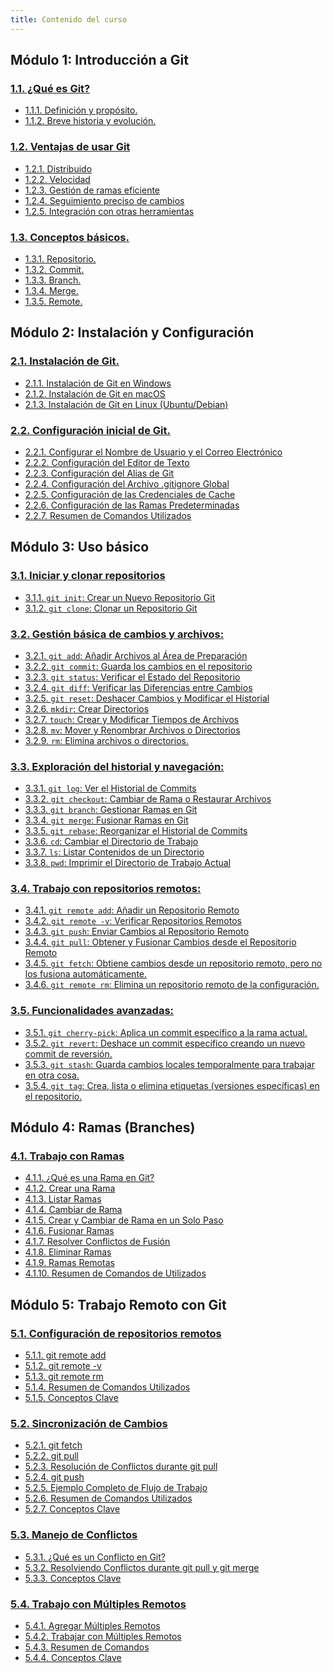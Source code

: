 ```yaml
---
title: Contenido del curso
---
```


## Módulo 1: Introducción a Git

### [1.1. ¿Qué es Git?](/docs/cursos/git_curso/1.1_que_es_git)

- [1.1.1. Definición y propósito.](/docs/cursos/git_curso/1.1_que_es_git#111-definición-y-propósito)
- [1.1.2. Breve historia y evolución.](/docs/cursos/git_curso/1.1_que_es_git#112-breve-historia-y-evolución)

### [1.2. Ventajas de usar Git](/docs/cursos/git_curso/1.2_ventajas_de_usar_git)

- [1.2.1. Distribuido](/docs/cursos/git_curso/1.2_ventajas_de_usar_git#121-distribuido)
- [1.2.2. Velocidad](/docs/cursos/git_curso/1.2_ventajas_de_usar_git#122-velocidad)
- [1.2.3. Gestión de ramas eficiente](/docs/cursos/git_curso/1.2_ventajas_de_usar_git#123-gestión-de-ramas-eficiente)
- [1.2.4. Seguimiento preciso de cambios](/docs/cursos/git_curso/1.2_ventajas_de_usar_git#124-seguimiento-preciso-de-cambios)
- [1.2.5. Integración con otras herramientas](/docs/cursos/git_curso/1.2_ventajas_de_usar_git#125-integración-con-otras-herramientas)

### [1.3. Conceptos básicos.](/docs/cursos/git_curso/1.3_conceptos_basicos)

- [1.3.1. Repositorio.](/docs/cursos/git_curso/1.3_conceptos_basicos#131-repositorio)
- [1.3.2. Commit.](/docs/cursos/git_curso/1.3_conceptos_basicos#132-commit)
- [1.3.3. Branch.](/docs/cursos/git_curso/1.3_conceptos_basicos#133-branch)
- [1.3.4. Merge.](/docs/cursos/git_curso/1.3_conceptos_basicos#134-merge)
- [1.3.5. Remote.](/docs/cursos/git_curso/1.3_conceptos_basicos#135-remote)

## Módulo 2: Instalación y Configuración

### [2.1. Instalación de Git.](/docs/cursos/git_curso/2.1_instalacion_de_git)

- [2.1.1. Instalación de Git en Windows](/docs/cursos/git_curso/2.1_instalacion_de_git#211-instalación-de-git-en-windows)
- [2.1.2. Instalación de Git en macOS](/docs/cursos/git_curso/2.1_instalacion_de_git#212-instalación-de-git-en-macos)
- [2.1.3. Instalación de Git en Linux (Ubuntu/Debian)](/docs/cursos/git_curso/2.1_instalacion_de_git#213-instalación-de-git-en-linux-ubuntudebian)

### [2.2. Configuración inicial de Git.](/docs/cursos/git_curso/2.2_configuracion_inicial_de_git)

- [2.2.1. Configurar el Nombre de Usuario y el Correo Electrónico](/docs/cursos/git_curso/2.2_configuracion_inicial_de_git#221-configurar-el-nombre-de-usuario-y-el-correo-electrónico)
- [2.2.2. Configuración del Editor de Texto](/docs/cursos/git_curso/2.2_configuracion_inicial_de_git#222-configuración-del-editor-de-texto)
- [2.2.3. Configuración del Alias de Git](/docs/cursos/git_curso/2.2_configuracion_inicial_de_git#223-configuración-del-alias-de-git)
- [2.2.4. Configuración del Archivo .gitignore Global](/docs/cursos/git_curso/2.2_configuracion_inicial_de_git#224-configuración-del-archivo-gitignore-global)
- [2.2.5. Configuración de las Credenciales de Cache](/docs/cursos/git_curso/2.2_configuracion_inicial_de_git#225-configuración-de-las-credenciales-de-cache)
- [2.2.6. Configuración de las Ramas Predeterminadas](/docs/cursos/git_curso/2.2_configuracion_inicial_de_git#226-configuración-de-las-ramas-predeterminadas)
- [2.2.7. Resumen de Comandos Utilizados](/docs/cursos/git_curso/2.2_configuracion_inicial_de_git#227-resumen-de-comandos-utilizados)

## Módulo 3: Uso básico

### [3.1. Iniciar y clonar repositorios](/docs/cursos/git_curso/3.1_iniciar_y_clonar_repositorios)

- [3.1.1. `git init`: Crear un Nuevo Repositorio Git](/docs/cursos/git_curso/3.1_iniciar_y_clonar_repositorios#git-init-crear-un-nuevo-repositorio-git)
- [3.1.2. `git clone`: Clonar un Repositorio Git](/docs/cursos/git_curso/3.1_iniciar_y_clonar_repositorios#git-clone-clonar-un-repositorio-git   )

### [3.2. Gestión básica de cambios y archivos:](/docs/cursos/git_curso/3.2_gestion_basica_de_cambios_y_archivos)

- [3.2.1. `git add`: Añadir Archivos al Área de Preparación](/docs/cursos/git_curso/3.2_gestion_basica_de_cambios_y_archivos#git-add-añadir-archivos-al-área-de-preparación)
- [3.2.2. `git commit`: Guarda los cambios en el repositorio](/docs/cursos/git_curso/3.2_gestion_basica_de_cambios_y_archivos#git-commit-guarda-los-cambios-en-el-repositorio)
- [3.2.3. `git status`: Verificar el Estado del Repositorio](/docs/cursos/git_curso/3.2_gestion_basica_de_cambios_y_archivos#git-status-verificar-el-estado-del-repositorio)
- [3.2.4. `git diff`: Verificar las Diferencias entre Cambios](/docs/cursos/git_curso/3.2_gestion_basica_de_cambios_y_archivos#git-diff-verificar-las-diferencias-entre-cambios)
- [3.2.5. `git reset`: Deshacer Cambios y Modificar el Historial](/docs/cursos/git_curso/3.2_gestion_basica_de_cambios_y_archivos#git-reset-deshacer-cambios-y-modificar-el-historial)
- [3.2.6. `mkdir`: Crear Directorios](/docs/cursos/git_curso/3.2_gestion_basica_de_cambios_y_archivos#mkdir-crear-directorios)
- [3.2.7. `touch`: Crear y Modificar Tiempos de Archivos](/docs/cursos/git_curso/3.2_gestion_basica_de_cambios_y_archivos#touch-crear-y-modificar-tiempos-de-archivos)
- [3.2.8. `mv`: Mover y Renombrar Archivos o Directorios](/docs/cursos/git_curso/3.2_gestion_basica_de_cambios_y_archivos#mv-mover-y-renombrar-archivos-o-directorios)
- [3.2.9. `rm`: Elimina archivos o directorios.](/docs/cursos/git_curso/3.2_gestion_basica_de_cambios_y_archivos#rm-eliminar-archivos-y-directorios)

### [3.3. Exploración del historial y navegación:](/docs/cursos/git_curso/3.3_exploracion_del_historial_y_navegacion)

- [3.3.1. `git log`: Ver el Historial de Commits](/docs/cursos/git_curso/3.3_exploracion_del_historial_y_navegacion#git-log-ver-el-historial-de-commits)
- [3.3.2. `git checkout`: Cambiar de Rama o Restaurar Archivos](/docs/cursos/git_curso/3.3_exploracion_del_historial_y_navegacion#git-checkout-cambiar-de-rama-o-restaurar-archivos)
- [3.3.3. `git branch`: Gestionar Ramas en Git](/docs/cursos/git_curso/3.3_exploracion_del_historial_y_navegacion#git-branch-gestionar-ramas-en-git)
- [3.3.4. `git merge`: Fusionar Ramas en Git](/docs/cursos/git_curso/3.3_exploracion_del_historial_y_navegacion#git-merge-fusionar-ramas-en-git)
- [3.3.5. `git rebase`: Reorganizar el Historial de Commits](/docs/cursos/git_curso/3.3_exploracion_del_historial_y_navegacion#git-rebase-reorganizar-el-historial-de-commits)
- [3.3.6. `cd`: Cambiar el Directorio de Trabajo](/docs/cursos/git_curso/3.3_exploracion_del_historial_y_navegacion#cd-cambiar-el-directorio-de-trabajo)
- [3.3.7. `ls`: Listar Contenidos de un Directorio](/docs/cursos/git_curso/3.3_exploracion_del_historial_y_navegacion#ls-listar-contenidos-de-un-directorio)
- [3.3.8. `pwd`: Imprimir el Directorio de Trabajo Actual](/docs/cursos/git_curso/3.3_exploracion_del_historial_y_navegacion#pwd-imprimir-el-directorio-de-trabajo-actual)

### [3.4. Trabajo con repositorios remotos:](/docs/cursos/git_curso/3.4_trabajo_con_repositorios_remotos)

- [3.4.1. `git remote add`: Añadir un Repositorio Remoto](/docs/cursos/git_curso/3.4_trabajo_con_repositorios_remotos#git-remote-add-añadir-un-repositorio-remoto)
- [3.4.2. `git remote -v`: Verificar Repositorios Remotos](/docs/cursos/git_curso/3.4_trabajo_con_repositorios_remotos#git-remote--v-verificar-repositorios-remotos)
- [3.4.3. `git push`: Enviar Cambios al Repositorio Remoto](/docs/cursos/git_curso/3.4_trabajo_con_repositorios_remotos#git-push-enviar-cambios-al-repositorio-remoto)
- [3.4.4. `git pull`: Obtener y Fusionar Cambios desde el Repositorio Remoto](/docs/cursos/git_curso/3.4_trabajo_con_repositorios_remotos#git-pull-obtener-y-fusionar-cambios-desde-el-repositorio-remoto)
- [3.4.5. `git fetch`: Obtiene cambios desde un repositorio remoto, pero no los fusiona automáticamente.](/docs/cursos/git_curso/3.4_trabajo_con_repositorios_remotos#git-fetch-obtiene-cambios-desde-un-repositorio-remoto-pero-no-los-fusiona-automáticamente)
- [3.4.6. `git remote rm`: Elimina un repositorio remoto de la configuración.](/docs/cursos/git_curso/3.4_trabajo_con_repositorios_remotos#git-remote-rm-eliminar-un-repositorio-remoto)

### [3.5. Funcionalidades avanzadas:](/docs/cursos/git_curso/3.5_funcionalidades_avanzadas)

- [3.5.1. `git cherry-pick`: Aplica un commit específico a la rama actual.](/docs/cursos/git_curso/3.5_funcionalidades_avanzadas#git-cherry-pick-aplica-un-commit-específico-a-la-rama-actual)
- [3.5.2. `git revert`: Deshace un commit específico creando un nuevo commit de reversión.](/docs/cursos/git_curso/3.5_funcionalidades_avanzadas#git-revert-deshace-un-commit-específico-creando-un-nuevo-commit-de-reversión)
- [3.5.3. `git stash`: Guarda cambios locales temporalmente para trabajar en otra cosa.](/docs/cursos/git_curso/3.5_funcionalidades_avanzadas#git-stash-guarda-cambios-locales-temporalmente-para-trabajar-en-otra-cosa)
- [3.5.4. `git tag`: Crea, lista o elimina etiquetas (versiones específicas) en el repositorio.](/docs/cursos/git_curso/3.5_funcionalidades_avanzadas#git-tag-crea-lista-o-elimina-etiquetas-versiones-específicas-en-el-repositorio)

## Módulo 4: Ramas (Branches)

### [4.1. Trabajo con Ramas](/docs/cursos/git_curso/4.1_trabajo_con_ramas)

- [4.1.1. ¿Qué es una Rama en Git?](/docs/cursos/git_curso/4.1_trabajo_con_ramas#qué-es-una-rama-en-git) 
- [4.1.2. Crear una Rama](/docs/cursos/git_curso/4.1_trabajo_con_ramas#crear-una-rama)
- [4.1.3. Listar Ramas](/docs/cursos/git_curso/4.1_trabajo_con_ramas#listar-ramas)
- [4.1.4. Cambiar de Rama](/docs/cursos/git_curso/4.1_trabajo_con_ramas#cambiar-de-rama)
- [4.1.5. Crear y Cambiar de Rama en un Solo Paso](/docs/cursos/git_curso/4.1_trabajo_con_ramas#crear-y-cambiar-de-rama-en-un-solo-paso)
- [4.1.6. Fusionar Ramas](/docs/cursos/git_curso/4.1_trabajo_con_ramas#fusionar-ramas)
- [4.1.7. Resolver Conflictos de Fusión](/docs/cursos/git_curso/4.1_trabajo_con_ramas#resolver-conflictos-de-fusión)
- [4.1.8. Eliminar Ramas](/docs/cursos/git_curso/4.1_trabajo_con_ramas#eliminar-ramas)
- [4.1.9. Ramas Remotas](/docs/cursos/git_curso/4.1_trabajo_con_ramas#ramas-remotas)
- [4.1.10. Resumen de Comandos de Utilizados](/docs/cursos/git_curso/4.1_trabajo_con_ramas#resumen-de-comandos-de-utilizados)

## Módulo 5: Trabajo Remoto con Git

### [5.1. Configuración de repositorios remotos](/docs/cursos/git_curso/5.1_configuracion_de_repositorios_remotos)

- [5.1.1. git remote add](/docs/cursos/git_curso/5.1_configuracion_de_repositorios_remotos#git-remote-add)
- [5.1.2. git remote -v](/docs/cursos/git_curso/5.1_configuracion_de_repositorios_remotos#git-remote--v)
- [5.1.3. git remote rm](/docs/cursos/git_curso/5.1_configuracion_de_repositorios_remotos#git-remote-rm)
- [5.1.4. Resumen de Comandos Utilizados](/docs/cursos/git_curso/5.1_configuracion_de_repositorios_remotos#resumen-de-comandos-utilizados)
- [5.1.5. Conceptos Clave](/docs/cursos/git_curso/5.1_configuracion_de_repositorios_remotos#conceptos-clave)

### [5.2. Sincronización de Cambios](/docs/cursos/git_curso/5.2_sincronizacion_de_cambios)

- [5.2.1. git fetch](/docs/cursos/git_curso/5.2_sincronizacion_de_cambios#git-fetch) 
- [5.2.2. git pull](/docs/cursos/git_curso/5.2_sincronizacion_de_cambios#git-pull)
- [5.2.3. Resolución de Conflictos durante git pull](/docs/cursos/git_curso/5.2_sincronizacion_de_cambios#resolución-de-conflictos-durante-git-pull)
- [5.2.4. git push](/docs/cursos/git_curso/5.2_sincronizacion_de_cambios#git-push)
- [5.2.5. Ejemplo Completo de Flujo de Trabajo](/docs/cursos/git_curso/5.2_sincronizacion_de_cambios#ejemplo-completo-de-flujo-de-trabajo)
- [5.2.6. Resumen de Comandos Utilizados](/docs/cursos/git_curso/5.2_sincronizacion_de_cambios#resumen-de-comandos-utilizados)
- [5.2.7. Conceptos Clave](/docs/cursos/git_curso/5.2_sincronizacion_de_cambios#conceptos-clave)

### [5.3. Manejo de Conflictos](/docs/cursos/git_curso/5.3_manejo_de_conflictos)

- [5.3.1. ¿Qué es un Conflicto en Git?](/docs/cursos/git_curso/5.3_manejo_de_conflictos#qué-es-un-conflicto-en-git)
- [5.3.2. Resolviendo Conflictos durante git pull y git merge](/docs/cursos/git_curso/5.3_manejo_de_conflictos#resolviendo-conflictos-durante-git-pull-y-git-merge)
- [5.3.3. Conceptos Clave](/docs/cursos/git_curso/5.3_manejo_de_conflictos#conceptos-clave)

### [5.4. Trabajo con Múltiples Remotos](/docs/cursos/git_curso/5.4_trabajo_con_multiples_remotos)

- [5.4.1. Agregar Múltiples Remotos](/docs/cursos/git_curso/5.4_trabajo_con_multiples_remotos#agregar-múltiples-remotos)
- [5.4.2. Trabajar con Múltiples Remotos](/docs/cursos/git_curso/5.4_trabajo_con_multiples_remotos)
- [5.4.3. Resumen de Comandos](/docs/cursos/git_curso/5.4_trabajo_con_multiples_remotos)
- [5.4.4. Conceptos Clave](/docs/cursos/git_curso/5.4_trabajo_con_multiples_remotos#conceptos-clave)